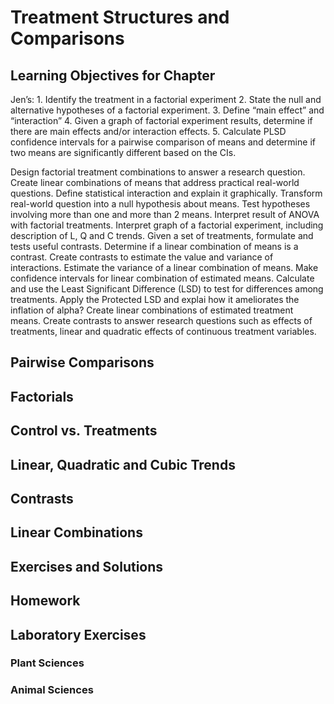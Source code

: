 # Treatment Structures and Comparisons {#ch.trtstr}

## Learning Objectives for Chapter
Jen's:
1. Identify the treatment in a factorial experiment
2. State the null and alternative hypotheses of a factorial experiment.
3. Define "main effect" and "interaction"
4.  Given a graph of factorial experiment results, determine if there are main effects and/or interaction effects. 
5. Calculate PLSD confidence intervals for a pairwise comparison of means and determine if two means are significantly different based on the CIs. 


Design factorial treatment combinations to answer a research question.
Create linear combinations of means that address practical real-world questions.
Define statistical interaction and explain it graphically.
Transform real-world question into a null hypothesis about means.
Test hypotheses involving more than one and more than 2 means.
Interpret result of ANOVA with factorial treatments.
Interpret graph of a factorial experiment, including description of L, Q and C trends.
Given a set of treatments, formulate and tests useful contrasts.
Determine if a linear combination of means is a contrast.
Create contrasts to estimate the value and variance of interactions.
Estimate the variance of a linear combination of means.
Make confidence intervals for linear combination of estimated means.
Calculate and use the Least Significant Difference (LSD) to test for differences among treatments.
Apply the Protected LSD and explai how it ameliorates the inflation of alpha?
Create linear combinations of estimated treatment means.
Create contrasts to answer research questions such as effects of treatments, linear and quadratic effects of continuous treatment variables.


## Pairwise Comparisons
## Factorials
## Control vs. Treatments
## Linear, Quadratic and Cubic Trends
## Contrasts
## Linear Combinations

## Exercises and Solutions

## Homework

## Laboratory Exercises

### Plant Sciences

### Animal Sciences


